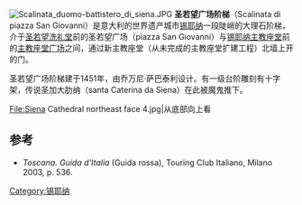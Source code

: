 {{Coord|43.317923|N|11.329473|E|type:landmark|display=title}}
[[File:Scalinata_duomo-battistero_di_siena.JPG|thumb]]
'''圣若望广场阶梯'''（Scalinata di piazza San Giovanni）是意大利的世界遗产城市[[锡耶纳|锡耶纳]]一段陡峭的大理石阶梯，介于[[圣若望洗礼堂_(锡耶纳)|圣若望洗礼堂]]前的圣若望广场（piazza San Giovanni）与[[锡耶纳主教座堂|锡耶纳主教座堂]]前的[[主教座堂广场_(锡耶纳)|主教座堂广场]]之间，通过新主教座堂（从未完成的主教座堂扩建工程）北墙上开的门。

圣若望广场阶梯建于1451年，由乔万尼·萨巴泰利设计。有一级台阶雕刻有十字架，传说圣加大肋纳（santa Caterina da Siena）在此被魔鬼推下。
<gallery>
File:Siena Cathedral northeast face 4.jpg|从底部向上看
</gallery>

==参考==
*''Toscana. Guida d'Italia'' (Guida rossa), Touring Club Italiano, Milano 2003, p. 536.

[[Category:锡耶纳|Category:锡耶纳]]
